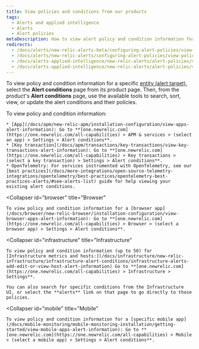 ```yaml
---
title: View policies and conditions from our products
tags:
  - Alerts and applied intelligence
  - Alerts
  - Alert policies
metaDescription: How to view alert policy and condition information for the selected entity from its New Relic product instead of through alerts.
redirects:
  - /docs/alerts/new-relic-alerts-beta/configuring-alert-policies/view-policy-conditions-new-relic-products
  - /docs/alerts/new-relic-alerts/configuring-alert-policies/view-policy-conditions-new-relic-products
  - /docs/alerts-applied-intelligence/new-relic-alerts/alert-policies/view-policy-conditions-new-relic-products
  - /docs/alerts-applied-intelligence/new-relic-alerts/alert-policies/view-policy-conditions-our-products
---
```


To view policy and condition information for a specific [entity (alert target)](/docs/using-new-relic/welcome-new-relic/get-started/glossary#entity), select the **Alert conditions** page from its product page. Then, from the product's **Alert conditions** page, use the available tools to search, sort, view, or update the alert conditions and their policies.

<CollapserGroup>
  <Collapser
    id="apm"
    title="APM &#38; services"
  >
    To view policy and condition information:

    * [App](/docs/apm/new-relic-apm/installation-configuration/view-apps-alert-information): Go to **[one.newrelic.com](https://one.newrelic.com/all-capabilities) > APM & services > (select an app) > Settings > Alert conditions**.
    * [Key transaction](/docs/apm/transactions/key-transactions/view-key-transactions-alert-information): Go to **[one.newrelic.com](https://one.newrelic.com/all-capabilities) > Key transactions > (select a key transaction) > Settings > Alert conditions**.
    * OpenTelemetry: For services instrumented with OpenTelemetry, see our [best practices](/docs/more-integrations/open-source-telemetry-integrations/opentelemetry/best-practices/opentelemetry-best-practices-alerts/#see-alerts-list) guide for help viewing your existing alert conditions.
  </Collapser>

  <Collapser
    id="browser"
    title="Browser"
  >
    To view policy and condition information for a [browser app](/docs/browser/new-relic-browser/installation-configuration/view-browser-apps-alert-information): Go to **[one.newrelic.com](https://one.newrelic.com/all-capabilities) > Browser > (select a browser app) > Settings > Alert conditions**.
  </Collapser>

  <Collapser
    id="infrastructure"
    title="Infrastructure"
  >
    To view policy and condition information (up to 50) for [Infrastructure metrics and hosts:](/docs/infrastructure/new-relic-infrastructure/infrastructure-alert-conditions/infrastructure-alerts-add-edit-or-view-host-alert-information) Go to **[one.newrelic.com](https://one.newrelic.com/all-capabilities) > Infrastructure > Settings**.

    You can also search for specific conditions from the Infrastructure UI, or select the **alerts** link on that page to go directly to those policies.
  </Collapser>

  <Collapser
    id="mobile"
    title="Mobile"
  >
    To view policy and condition information for a [specific mobile app](/docs/mobile-monitoring/mobile-monitoring-installation/getting-started/view-mobile-apps-alert-information): Go to **[one.newrelic.com](https://one.newrelic.com/all-capabilities) > Mobile > (select a mobile app) > Settings > Alert conditions**.
  </Collapser>
</CollapserGroup>
